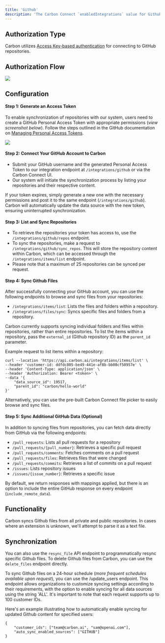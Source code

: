 ```yaml
---
title: 'Github'
description: 'The Carbon Connect `enabledIntegrations` value for Github is `GITHUB`.'
---
```


## Authorization Type

Carbon utilizes [Access Key-based authentication](https://docs.github.com/en/authentication/keeping-your-account-and-data-secure/managing-your-personal-access-tokens) for connecting to GitHub repositories.

## Authorization Flow 

<img src="/images/github.png"/>


## Configuration

#### Step 1: Generate an Access Token

To enable synchronization of repositories with our system, users need to create a GitHub Personal Access Token with appropriate permissions (*view screenshot below*). Follow the steps outlined in the GitHub documentation on [Managing Personal Access Tokens](https://docs.github.com/en/authentication/keeping-your-account-and-data-secure/managing-your-personal-access-tokens).

![](https://imagedelivery.net/_sHUUMiZokZ59YDFOZEZTw/03a2c96e-efe1-4589-fbd2-717fa2dbd000/public)

#### Step 2: Connect Your GitHub Account to Carbon
- Submit your GitHub username and the generated Personal Access Token to our integration endpoint at `/integrations/github` or via the Carbon Connect UI.
- Our system will initiate the synchronization process by listing your repositories and their respective content.

If your token expires, simply generate a new one with the necessary permissions and post it to the same endpoint (`/integrations/github`). Carbon will automatically update the data source with the new token, ensuring uninterrupted synchronization.

#### Step 3: List and Sync Repositories

- To retrieve the repositories your token has access to, use the `/integrations/github/repos` endpoint.
- To sync the repositories, make a request to `/integrations/github/sync_repos`. This will store the repository content within Carbon, which can be accessed through the `/integrations/items/list` endpoint.
- Please note that a maximum of 25 repositories can be synced per request.

#### Step 4: Sync Github Files

After successfully connecting your GitHub account, you can use the following endpoints to browse and sync files from your repositories:
- `/integrations/items/list`: Lists the files and folders within a repository.
- `/integrations/files/sync`: Syncs specific files and folders from a repository.

Carbon currently supports syncing individual folders and files within repositories, rather than entire repositories. To list the items within a repository, pass the `external_id` (Github repository ID) as the `parent_id` parameter.

Example request to list items within a repository:

```
curl --location 'https://api.carbon.ai/integrations/items/list' \
--header 'customer-id: ddfdc805-be49-441e-af8b-bb08cf50957e' \
--header 'Content-Type: application/json' \
--header 'Authorization: Bearer <token>' \
--data '{
    "data_source_id": 19517,
    "parent_id": "carbon/hello-world" 
}'
```

Alternatively, you can use the pre-built Carbon Connect file picker to easily browse and sync files.

#### Step 5: Sync Additional GitHub Data (Optional)

In addition to syncing files from repositories, you can fetch data directly from GitHub via the following endpoints:

- `/pull_requests`: Lists all pull requests for a repository
- `/pull_requests/{pull_number}`: Retrieves a specific pull request
- `/pull_requests/comments`: Fetches comments on a pull request
- `/pull_requests/files`: Retrieves files that were changed
- `/pull_requests/commits`: Retrieves a list of commits on a pull request
- `/issues`: Lists repository issues
- `/issues/{issue_number}`: Retrieves a specific issue

By default, we return responses with mappings applied, but there is an option to include the entire GitHub response on every endpoint (`include_remote_data`).


## Functionality 

Carbon syncs Github files from all private and public repositories. In cases where an extension is unknown, we'll attempt to parse it as a text file. 

## Synchronization

You can also use the `resync_file` API endpoint to programmatically resync specific Github files. To delete Github files from Carbon, you can use the `delete_files` endpoint directly.

To sync Github files on a 24-hour schedule (_more frequent schedules available upon request_), you can use the /update_users endpoint. This endpoint allows organizations to customize syncing settings according to their requirements, with the option to enable syncing for all data sources using the string 'ALL'. It's important to note that each request supports up to 100 customer IDs.

Here's an example illustrating how to automatically enable syncing for updated Github content for specified users:

```
{
    "customer_ids": ["team@carbon.ai", "sam@openai.com"],
    "auto_sync_enabled_sources": ["GITHUB"]
} 
```
